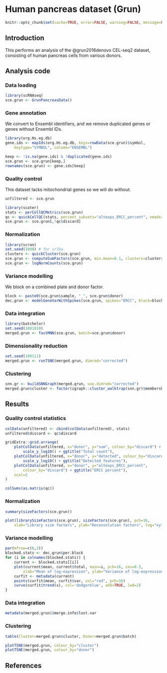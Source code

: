 # Human pancreas dataset (Grun)

```r
knitr::opts_chunk$set(cache=TRUE, error=FALSE, warning=FALSE, message=FALSE)
```

## Introduction

This performs an analysis of the @grun2016denovo CEL-seq2 dataset,
consisting of human pancreas cells from various donors.

## Analysis code

### Data loading

```r
library(scRNAseq)
sce.grun <- GrunPancreasData()
```

### Gene annotation

We convert to Ensembl identifiers, and we remove duplicated genes or genes without Ensembl IDs.

```r
library(org.Hs.eg.db)
gene.ids <- mapIds(org.Hs.eg.db, keys=rowData(sce.grun)$symbol,
    keytype="SYMBOL", column="ENSEMBL")

keep <- !is.na(gene.ids) & !duplicated(gene.ids)
sce.grun <- sce.grun[keep,]
rownames(sce.grun) <- gene.ids[keep]
```

### Quality control

This dataset lacks mitochondrial genes so we will do without.

```r
unfiltered <- sce.grun
```

```r
library(scater)
stats <- perCellQCMetrics(sce.grun)
qc <- quickCellQC(stats, percent_subsets="altexps_ERCC_percent", nmads=3)
sce.grun <- sce.grun[,!qc$discard]
```

### Normalization 

```r
library(scran)
set.seed(1000) # for irlba. 
clusters <- quickCluster(sce.grun)
sce.grun <- computeSumFactors(sce.grun, min.mean=0.1, clusters=clusters)
sce.grun <- logNormCounts(sce.grun)
```

### Variance modelling

We block on a combined plate and donor factor.

```r
block <- paste0(sce.grun$sample, "_", sce.grun$donor)
dec.grun <- modelGeneVarWithSpikes(sce.grun, spikes="ERCC", block=block)
```

### Data integration

```r
library(batchelor)
set.seed(1001010)
merged.grun <- fastMNN(sce.grun, batch=sce.grun$donor)
```

### Dimensionality reduction

```r
set.seed(100111)
merged.grun <- runTSNE(merged.grun, dimred="corrected")
```

### Clustering

```r
snn.gr <- buildSNNGraph(merged.grun, use.dimred="corrected")
merged.grun$cluster <- factor(igraph::cluster_walktrap(snn.gr)$membership)
```

## Results

### Quality control statistics

```r
colData(unfiltered) <- cbind(colData(unfiltered), stats)
unfiltered$discard <- qc$discard

gridExtra::grid.arrange(
    plotColData(unfiltered, x="donor", y="sum", colour_by="discard") +
        scale_y_log10() + ggtitle("Total count"),
    plotColData(unfiltered, x="donor", y="detected", colour_by="discard") +
        scale_y_log10() + ggtitle("Detected features"),
    plotColData(unfiltered, x="donor", y="altexps_ERCC_percent",
        colour_by="discard") + ggtitle("ERCC percent"),
    ncol=2
)
```

```r
colSums(as.matrix(qc))
```

### Normalization

```r
summary(sizeFactors(sce.grun))
```

```r
plot(librarySizeFactors(sce.grun), sizeFactors(sce.grun), pch=16,
    xlab="Library size factors", ylab="Deconvolution factors", log="xy")
```

### Variance modelling

```r
par(mfrow=c(6,3))
blocked.stats <- dec.grun$per.block
for (i in colnames(blocked.stats)) {
    current <- blocked.stats[[i]]
    plot(current$mean, current$total, main=i, pch=16, cex=0.5,
        xlab="Mean of log-expression", ylab="Variance of log-expression")
    curfit <- metadata(current)
    points(curfit$mean, curfit$var, col="red", pch=16)
    curve(curfit$trend(x), col='dodgerblue', add=TRUE, lwd=2)
}
```

### Data integration

```r
metadata(merged.grun)$merge.info$lost.var
```

### Clustering

```r
table(Cluster=merged.grun$cluster, Donor=merged.grun$batch)
```

```r
plotTSNE(merged.grun, colour_by="cluster")
plotTSNE(merged.grun, colour_by="donor")
```

## References {-}
